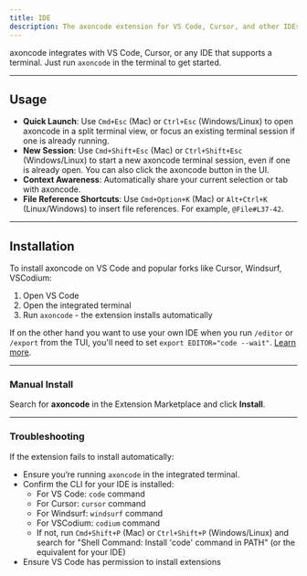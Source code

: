 ```yaml
---
title: IDE
description: The axoncode extension for VS Code, Cursor, and other IDEs
---
```


axoncode integrates with VS Code, Cursor, or any IDE that supports a terminal. Just run `axoncode` in the terminal to get started.

---

## Usage

- **Quick Launch**: Use `Cmd+Esc` (Mac) or `Ctrl+Esc` (Windows/Linux) to open axoncode in a split terminal view, or focus an existing terminal session if one is already running.
- **New Session**: Use `Cmd+Shift+Esc` (Mac) or `Ctrl+Shift+Esc` (Windows/Linux) to start a new axoncode terminal session, even if one is already open. You can also click the axoncode button in the UI.
- **Context Awareness**: Automatically share your current selection or tab with axoncode.
- **File Reference Shortcuts**: Use `Cmd+Option+K` (Mac) or `Alt+Ctrl+K` (Linux/Windows) to insert file references. For example, `@File#L37-42`.

---

## Installation

To install axoncode on VS Code and popular forks like Cursor, Windsurf, VSCodium:

1. Open VS Code
2. Open the integrated terminal
3. Run `axoncode` - the extension installs automatically

If on the other hand you want to use your own IDE when you run `/editor` or `/export` from the TUI, you'll need to set `export EDITOR="code --wait"`. [Learn more](/docs/tui/#editor-setup).

---

### Manual Install

Search for **axoncode** in the Extension Marketplace and click **Install**.

---

### Troubleshooting

If the extension fails to install automatically:

- Ensure you’re running `axoncode` in the integrated terminal.
- Confirm the CLI for your IDE is installed:
  - For VS Code: `code` command
  - For Cursor: `cursor` command
  - For Windsurf: `windsurf` command
  - For VSCodium: `codium` command
  - If not, run `Cmd+Shift+P` (Mac) or `Ctrl+Shift+P` (Windows/Linux) and search for "Shell Command: Install 'code' command in PATH" (or the equivalent for your IDE)
- Ensure VS Code has permission to install extensions
